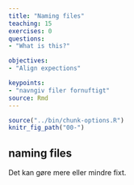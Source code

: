 ```yaml
---
title: "Naming files"
teaching: 15
exercises: 0
questions: 
- "What is this?"

objectives:
- "Align expections"

keypoints:
- "navngiv filer fornuftigt"
source: Rmd
---
```


```r
source("../bin/chunk-options.R")
knitr_fig_path("00-")
```

## naming files

Det kan gøre mere eller mindre fixt.
